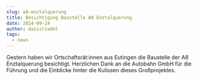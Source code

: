 ```yaml
---
slug: a8-enztalquerung
title: Besichtigung Baustelle A8 Enztalquerung
date: 2024-09-24
author: davisriedel
tags:
  - news
---
```

Gestern haben wir Ortschaftsrät:innen aus Eutingen die Baustelle der A8 Enztalquerung besichtigt. Herzlichen Dank an die Autobahn GmbH für die Führung und die Einblicke hinter die Kulissen dieses Großprojektes.
